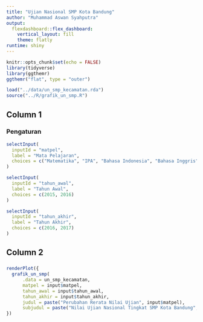 ```yaml
---
title: "Ujian Nasional SMP Kota Bandung"
author: "Muhammad Aswan Syahputra"
output: 
  flexdashboard::flex_dashboard:
    vertical_layout: fill
    theme: flatly
runtime: shiny
---
```


```r
knitr::opts_chunk$set(echo = FALSE)
library(tidyverse)
library(ggthemr)
ggthemr("flat", type = "outer")
```

```r
load("../data/un_smp_kecamatan.rda")
source("../R/grafik_un_smp.R")
```

Column 1 {.sidebar}
--------------------

### Pengaturan

```r
selectInput(
  inputId = "matpel", 
  label = "Mata Pelajaran",
  choices = c("Matematika", "IPA", "Bahasa Indonesia", "Bahasa Inggris")
)

selectInput(
  inputId = "tahun_awal", 
  label = "Tahun Awal", 
  choices = c(2015, 2016)
)

selectInput(
  inputId = "tahun_akhir", 
  label = "Tahun Akhir", 
  choices = c(2016, 2017)
)
```

Column 2 {data-width=700}
--------------------

### 

```r
renderPlot({
  grafik_un_smp(
      .data = un_smp_kecamatan, 
      matpel = input$matpel, 
      tahun_awal = input$tahun_awal, 
      tahun_akhir = input$tahun_akhir, 
      judul = paste("Perubahan Rerata Nilai Ujian", input$matpel), 
      subjudul = paste("Nilai Ujian Nasional Tingkat SMP Kota Bandung", input$tahun_awal, "-", input$tahun_akhir))
})

```
